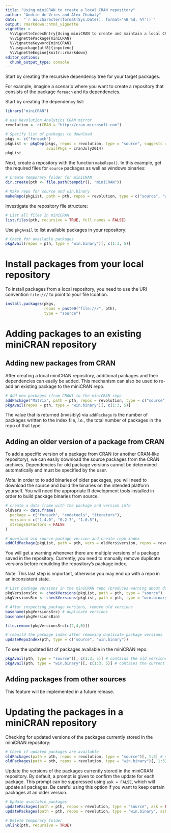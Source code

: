 ---
title: "Using miniCRAN to create a local CRAN repository"
author: "Andrie de Vries and Alex Chubaty"
date:   "`r as.character(format(Sys.Date(), format='%B %d, %Y'))`"
output: rmarkdown::html_vignette
vignette: >
  %\VignetteIndexEntry{Using miniCRAN to create and maintain a local CRAN repository}
  %\VignettePackage{miniCRAN}
  %\VignetteKeyword{miniCRAN}
  %\usepackage[utf8]{inputenc}
  %\VignetteEngine{knitr::rmarkdown}
editor_options: 
  chunk_output_type: console
---

Start by creating the recursive dependency tree for your target packages.

For example, imagine a scenario where you want to create a repository that consists of the package `foreach` and its dependencies.
 
Start by creating the dependency list:

```{r make-repo-1}
library("miniCRAN")

# use Revolution Analytics CRAN mirror
revolution <- c(CRAN = "http://cran.microsoft.com")

# Specify list of packages to download
pkgs <- c("foreach")
pkgList <- pkgDep(pkgs, repos = revolution, type = "source", suggests = FALSE, 
                  availPkgs = cranJuly2014)
pkgList
```

Next, create a repository with the function `makeRepo()`.  In this example, get the required files for `source` packages as well as windows binaries:

```{r make-repo-2, eval=FALSE}
# Create temporary folder for miniCRAN
dir.create(pth <- file.path(tempdir(), "miniCRAN"))

# Make repo for source and win.binary
makeRepo(pkgList, path = pth, repos = revolution, type = c("source", "win.binary"))
```


Investigate the repository file structure:

```{r make-repo-3, eval=FALSE}
# List all files in miniCRAN
list.files(pth, recursive = TRUE, full.names = FALSE)
```


Use `pkgAvail` to list available packages in your repository:

```{r make-repo-4, eval=FALSE}
# Check for available packages
pkgAvail(repos = pth, type = "win.binary")[, c(1:3, 5)]
```

# Install packages from your local repository

To install packages from a local repository, you need to use the URI convention `file:///` to point to your file lcoation.

```{r make-repo-5, eval=FALSE}
install.packages(pkgs, 
                 repos = paste0("file:///", pth),
                 type = "source")
```


# Adding packages to an existing miniCRAN repository

## Adding new packages from CRAN

After creating a local miniCRAN repository, additional packages and their dependencies can easily be added. This mechanism can also be used to re-add an existing package to the miniCRAN repo.

```{r addto-repo-new-1, eval=FALSE}
# Add new packages (from CRAN) to the miniCRAN repo
addPackage("Matrix", path = pth, repos = revolution, type = c("source", "win.binary"))
pkgAvail(repos = pth, type = "win.binary")[, c(1:3, 5)]
```

The value that is returned (invisibly) via `addPackage` is the number of packages written to the index file, *i.e.*, the total number of packages in the repo of that type.

## Adding an older version of a package from CRAN

To add a specific version of a package from CRAN (or another CRAN-like repository), we can easily download the source packages from the CRAN archives. Dependencies for old package versions cannot be determined automatically and must be specified by the user.

*Note:* in order to to add binaries of older packages, you will need to download the source and build the binaries on the intended platform yourself. You will need the appropriate R development tools installed in order to build package binaries from source.

```{r addto-repo-old-1, eval=FALSE}
# create a data frame with the package and version info
oldVers <- data.frame(
  package = c("foreach", "codetools", "iterators"),
  version = c("1.4.0", "0.2-7", "1.0.5"),
  stringsAsFactors = FALSE
)

# download old source package version and create repo index
addOldPackage(pkgList, path = pth, vers = oldVers$version, repos = revolution, type = "source")
```

You will get a warning whenever there are multiple versions of a package saved in the repository. Currently, you need to manually remove duplicate versions before rebuilding the repository's package index.

Note: This last step is important, otherwise you may end up with a repo in an inconsistent state.

```{r addto-repo-old-2, eval=FALSE}
# List package versions in the miniCRAN repo (produces warning about duplicates)
pkgVersionsSrc <- checkVersions(pkgList, path = pth, type = "source")
pkgVersionsBin <- checkVersions(pkgList, path = pth, type = "win.binary")

# After inspecting package versions, remove old versions
basename(pkgVersionsSrc) # duplicate versions
basename(pkgVersionsBin)

file.remove(pkgVersionsSrc[c(2,4,6)])

# rebuild the package index after removing duplicate package versions
updateRepoIndex(pth, type = c("source", "win.binary"))
```

To see the updated list of packages available in the miniCRAN repo:

```{r addto-repo-old-3, eval=FALSE}
pkgAvail(pth, type = "source")[, c(1:3, 5)] # contains the old versions
pkgAvail(pth, type = "win.binary")[, c(1:3, 5)] # contains the current versions
```



## Adding packages from other sources

This feature will be implemented in a future release.


# Updating the packages in a miniCRAN repository

Checking for updated versions of the packages currently stored in the miniCRAN repository:

```{r update-repo-1, eval=FALSE}
# Check if updated packages are available
oldPackages(path = pth, repos = revolution, type = "source")[, 1:3] # should need update
oldPackages(path = pth, repos = revolution, type = "win.binary")[, 1:3] # should be current
```


Update the versions of the packages currently stored in the miniCRAN repository. By default, a prompt is given to confirm the update for each package. This prompt can be suppressed using `ask = FALSE`, which will update all packages. Be careful using this option if you want to keep certain packages at an older version.

```{r update-repo-2, eval=FALSE}
# Update available packages
updatePackages(path = pth, repos = revolution, type = "source", ask = FALSE) # should need update
updatePackages(path = pth, repos = revolution, type = "win.binary", ask = FALSE) # should be current
```




```{r cleanup, include=FALSE, eval=FALSE}
# Delete temporary folder
unlink(pth, recursive = TRUE)
```
